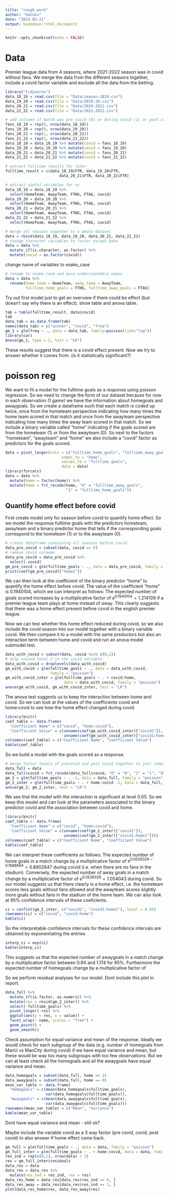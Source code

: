 ```yaml
---
title: "rough_work"
author: "Hannes"
date: "2023-03-21"
output: bookdown::html_document2
---
```


```r
knitr::opts_chunk$set(echo = FALSE)
```

# Data
Premier league data from 4 seasons, where 2021-2022 season was in covid without fans.
We merge the data from the different seasons together, include a covid factor variable and exclude all the data from the betting.
```r
library("tidyverse")
data_18_19 = read.csv(file = "Data/season-1819.csv")
data_19_20 = read.csv(file = "Data/2019-20.csv")
data_20_21 = read.csv(file = "Data/2020-2021.csv")
data_21_22 = read.csv(file = "Data/2021-2022.csv")

# add coloumn if match was pre covid (0) or during covid (1) or post covid (2)
fans_18_19 = rep(0, nrow(data_18_19))
fans_19_20 = rep(0, nrow(data_19_20))
fans_20_21 = rep(1, nrow(data_20_21))
fans_21_22 = rep(2, nrow(data_21_22))
data_18_19 = data_18_19 %>% mutate(covid = fans_18_19)
data_19_20 = data_19_20 %>% mutate(covid = fans_19_20)
data_20_21 = data_20_21 %>% mutate(covid = fans_20_21)
data_21_22 = data_21_22 %>% mutate(covid = fans_21_22)

# extract fulltime results for later
fulltime_result = c(data_18_19$FTR, data_19_20$FTR, 
                        data_20_21$FTR, data_20_21$FTR)

# extract useful variables for us
data_18_19 = data_18_19 %>%
  select(HomeTeam, AwayTeam, FTHG, FTAG, covid)
data_19_20 = data_19_20 %>%
  select(HomeTeam, AwayTeam, FTHG, FTAG, covid)
data_20_21 = data_20_21 %>%
  select(HomeTeam, AwayTeam, FTHG, FTAG, covid)
data_21_22 = data_21_22 %>%
  select(HomeTeam, AwayTeam, FTHG, FTAG, covid)

# merge all seasons together to a whole dataset
data = rbind(data_18_19, data_19_20, data_20_21, data_21_22)
# change character variables to factor except Date
data = data %>% 
  mutate_if(is.character, as.factor) %>%
  mutate(covid = as.factor(covid))
```

change name of variables to snake_case

```r
# rename to snake_case and more understandable names
data = data %>%
  rename(home_team = HomeTeam, away_team = AwayTeam, 
         fulltime_home_goals = FTHG, fulltime_away_goals = FTAG)
```



Try out first model just to get an overview if there could be effect (but doesn't say why there is an effect). show table and anova table.
```r
tab = table(fulltime_result, data$covid)
tab
data_tab = as.data.frame(tab)
names(data_tab) = c("winner", "covid", "freq")
gm_1 = glm(freq ~ ., data = data_tab, family=poisson(link="log"))
library(car)
Anova(gm_1, type = 2, test = "LR")
```
These results suggest that there is a covid effect present. Now we try to answer whether it comes from. (is it statistically significant?)

# poisson reg

We want to fit a model for the fulltime goals as a response using poisson regression. So we need to change the form of our dataset because for now in each observation (1 game) we have the information about homegoals and awaygoals. So we create a dataframe such that each match is coded up twice, once from the hometeam perspective indicating how many times the home team scored in that match and once from the awayteam perspective indicating how many times the away team scored in that match. So we include a binary variable called "home" indicating if the goals scored are from the hometeam (1) or from the awayteam (0). So next to the factors "hometeam", "awayteam" and "home" we also include a "covid" factor as predictors for the goals scored.

```r
data = pivot_longer(cols = c("fulltime_home_goals", "fulltime_away_goals"), 
                         names_to = "home",
                         values_to = "fulltime_goals", 
                         data = data)
library(forcats)
data = data %>%
  mutate(home = factor(home)) %>%
  mutate(home = fct_recode(home, "0" = "fulltime_away_goals", 
                           "1" = "fulltime_home_goals")) 
```


## Quantify home effect before covid

First create model only for season before covid to quantify home effect. So we model the response fulltime goals with the predictors hometeam, awayteam and a binary predictor home that tells if the corresponding goals correspond to the hometeam (1) or to the awayteam (0).
```r
# create dataframe containing all seasons before covid 
data_pre_covid = subset(data, covid == 0)
# remove covid coloumn
data_pre_covid = data_pre_covid %>% 
  select(-covid)
gm_pre_covid = glm(fulltime_goals ~ ., data = data_pre_covid, family = "poisson")
print(coef(gm_pre_covid)["home1"])
```
We can then look at the coefficient of the binary predictor "home" to quantify the home effect before covid. The value of the coefficient "home" is 0.1940104, which we can interpret as follows: The expected number of goals scored increases by a multiplicative factor of $e^{0.1940104} = 1.214109$ if a premier league team plays at home instead of away. This clearly suggests that there was a home effect present before covid in the english premier league. 

Now we can test whether this home effect reduced during covid, so we also include the covid season into our model together with a binary variable covid. We then compare it to a model with the same preductors but also an interaction term between home and covid and run an anova model submodel test.

```r
data_with_covid = subset(data, covid %in% c(0,1))
# drop unused level 2 in the covid variable
data_with_covid = droplevels(data_with_covid)
gm_with_covid = glm(fulltime_goals ~ ., data = data_with_covid, 
                    family = "poisson")
gm_with_covid_inter = glm(fulltime_goals ~ . + covid:home, 
                          data = data_with_covid, family = "poisson")
anova(gm_with_covid, gm_with_covid_inter, test = "LR")
```
The anova test suggests us to keep the interaction between home and covid. So we can look at the values of the coefficients covid and home:covid to see how the home effect changed during covid.
```r
library(knitr)
coef_table <- data.frame(
  "Coefficient Name" = c("covid", "home:covid"),
  "Coefficient Value" = c(unname(coef(gm_with_covid_inter)["covid1"]), 
                          unname(coef(gm_with_covid_inter)["covid1:home1"])))
colnames(coef_table) = c("Coefficient Name", "Coefficient Value")
kable(coef_table)
```

So we build a model with the goals scored as a response. 

```r
# merge factor levels of precovid and post covid together to just compare covid vs non covid
data_full = data 
data_full$covid = fct_recode(data_full$covid, "0" = "0", "1" = "1", "0" = "2")
gm_2 = glm(fulltime_goals ~ . -1, data = data_full, family = "poisson")
gm_2_inter = glm(fulltime_goals ~ . + home:covid -1, data = data_full, family = "poisson")
anova(gm_2, gm_2_inter, test = "LR")
```


We see that the model with the interaction is significant at level 0.05. So we keep this model and can look at the parameters associated to the binary predictor covid and the association between covid and home. 

```r
library(knitr)
coef_table <- data.frame(
  "Coefficient Name" = c("covid", "home:covid"),
  "Coefficient Value" = c(unname(coef(gm_2_inter)["covid1"]), 
                          unname(coef(gm_2_inter)["covid1:home1"])))
colnames(coef_table) = c("Coefficient Name", "Coefficient Value")
kable(coef_table)
```
We can interpret these coefficients as follows: The expected number of home goals in a match change by a multiplicative factor of $e^{0.0526329-0.1688694} = 0.8902647$ during coivid (i.e. when there are no fans in the stadium). Conversely, the expected number of away goals in a match change by a multiplicative factor of $e^{0.0526329} = 1.054043$ during covid. So our model suggests us that there clearly is a home effect, i.e. the hometeam scores less goals without fans allowed and the awayteam scores slightly more goals without fans in the stadium of the home team. We can also look at 95% confidence intervals of these coeficients.

```r
ci = confint(gm_2_inter, c("covid1", "covid1:home1"), level = 0.95)
rownames(ci) = c("covid", "covid:home")
kable(ci)
```
So the interpretable confidence intervals for these confidence intervals are obtained by exponentiating the entries.
```r
interp_ci = exp(ci)
kable(interp_ci)
```
This suggests us that the expected number of awaygoals in a match change by a multiplicative factor between 0.94 and 1.174 for 95%. Furthermore the expected number of homegoals change by a multiplicative factor of 


So we perform residual analyses for our model. Dont include this plot in report.

```r
data_full %>% 
  mutate_if(is.factor, as.numeric) %>%
  mutate(res = resid(gm_2_inter)) %>%
  select(-fulltime_goals) %>%
  pivot_longer(-res) %>%
  ggplot(aes(y = res, x = value)) +
  facet_wrap(~ name, scales = "free") +
  geom_point() +
  geom_smooth()
```

Check assumption for equal variance and mean of the response. Ideally we would check for each subgroup of the data (e.g. number of homegoals from ManU vs ManCity during covid) if we have equal variance and mean, but these would be way too many subgroups with too few observations. But we can at least check all the homegoals and all the awaygoals have equal variance and mean.

```r
data_homegoals = subset(data_full, home == 1)
data_awaygoals = subset(data_full, home == 0)
mean_var_table <- data.frame(
  "Homegoals" = c(mean(data_homegoals$fulltime_goals), 
                  var(data_homegoals$fulltime_goals)),
  "Awaygoals" = c(mean(data_awaygoals$fulltime_goals),
                  var(data_awaygoals$fulltime_goals)))
rownames(mean_var_table) = c("Mean", "Variance")
kable(mean_var_table)
```
Dont have equal variance and mean - still ok?





Maybe include the variable covid as a 3 way factor (pre covid, covid, post covid) to also answer if home effect came back.


```r
gm_full = glm(fulltime_goals ~ ., data = data, family = "poisson")
gm_full_inter = glm(fulltime_goals ~ . + home:covid, data = data, family = "poisson")
res_ind = rep(c(0,1), nrow(data) / 2)
res = gm_full_inter$residuals
data_res = data
data_res = data_res %>% 
  mutate(res_ind = res_ind, res = res)
data_res_home = data_res[data_res$res_ind == 0, ]
data_res_away = data_res[data_res$res_ind == 1, ]
plot(data_res_home$res, data_res_away$res)
```


